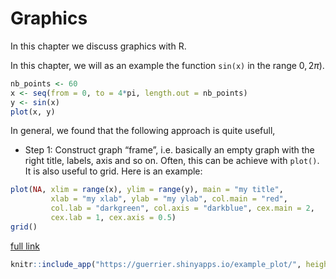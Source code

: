 # Graphics {#chap:graphs}

In this chapter we discuss graphics with R.

In this chapter, we will as an example the function `sin(x)` in the range $0, 2\pi)$. 

```r
nb_points <- 60
x <- seq(from = 0, to = 4*pi, length.out = nb_points)
y <- sin(x)
plot(x, y)
```

In general, we found that the following approach is quite usefull, 

- Step 1: Construct graph "frame", i.e. basically an empty graph with the right title, labels, axis and so on. Often, this can be achieve with `plot()`. It is also useful to grid. Here is an example:

```r
plot(NA, xlim = range(x), ylim = range(y), main = "my title",
         xlab = "my xlab", ylab = "my ylab", col.main = "red", 
         col.lab = "darkgreen", col.axis = "darkblue", cex.main = 2,
         cex.lab = 1, cex.axis = 0.5)
grid()
```

[full link](https://guerrier.shinyapps.io/example_plot/)

```r
knitr::include_app("https://guerrier.shinyapps.io/example_plot/", height = "400px")
```




